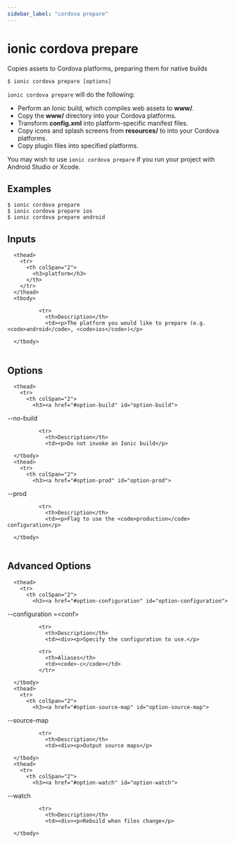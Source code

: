 ```yaml
---
sidebar_label: "cordova prepare"
---
```



# ionic cordova prepare

Copies assets to Cordova platforms, preparing them for native builds

```shell
$ ionic cordova prepare [options]
```

`ionic cordova prepare` will do the following:

- Perform an Ionic build, which compiles web assets to **www/**.
- Copy the **www/** directory into your Cordova platforms.
- Transform **config.xml** into platform-specific manifest files.
- Copy icons and splash screens from **resources/** to into your Cordova platforms.
- Copy plugin files into specified platforms.

You may wish to use `ionic cordova prepare` if you run your project with Android Studio or Xcode.
## Examples

```shell
$ ionic cordova prepare 
$ ionic cordova prepare ios
$ ionic cordova prepare android
```

## Inputs


<table className="reference-table">
  
      <thead>
        <tr>
          <th colSpan="2">
            <h3>platform</h3>
          </th>
        </tr>
      </thead>
      <tbody>
        
              <tr>
                <th>Description</th>
                <td><p>The platform you would like to prepare (e.g. <code>android</code>, <code>ios</code>)</p>
</td>
              </tr>
            
      </tbody>
</table>



## Options


<table className="reference-table">
  
      <thead>
        <tr>
          <th colSpan="2">
            <h3><a href="#option-build" id="option-build">
  --no-build
  
</a></h3>
          </th>
        </tr>
      </thead>
      <tbody>
        
              <tr>
                <th>Description</th>
                <td><p>Do not invoke an Ionic build</p>
</td>
              </tr>
              
      </tbody>
      <thead>
        <tr>
          <th colSpan="2">
            <h3><a href="#option-prod" id="option-prod">
  --prod
  
</a></h3>
          </th>
        </tr>
      </thead>
      <tbody>
        
              <tr>
                <th>Description</th>
                <td><p>Flag to use the <code>production</code> configuration</p>
</td>
              </tr>
              
      </tbody>
</table>



## Advanced Options


<table className="reference-table">
  
      <thead>
        <tr>
          <th colSpan="2">
            <h3><a href="#option-configuration" id="option-configuration">
  --configuration
  <span class="option-spec"> =&lt;conf&gt;</span>
</a></h3>
          </th>
        </tr>
      </thead>
      <tbody>
        
              <tr>
                <th>Description</th>
                <td><div><p>Specify the configuration to use.</p>
</div></td>
              </tr>
             
              <tr>
                <th>Aliases</th>
                <td><code>-c</code></td>
              </tr>
             
      </tbody>
      <thead>
        <tr>
          <th colSpan="2">
            <h3><a href="#option-source-map" id="option-source-map">
  --source-map
  
</a></h3>
          </th>
        </tr>
      </thead>
      <tbody>
        
              <tr>
                <th>Description</th>
                <td><div><p>Output source maps</p>
</div></td>
              </tr>
              
      </tbody>
      <thead>
        <tr>
          <th colSpan="2">
            <h3><a href="#option-watch" id="option-watch">
  --watch
  
</a></h3>
          </th>
        </tr>
      </thead>
      <tbody>
        
              <tr>
                <th>Description</th>
                <td><div><p>Rebuild when files change</p>
</div></td>
              </tr>
              
      </tbody>
</table>


